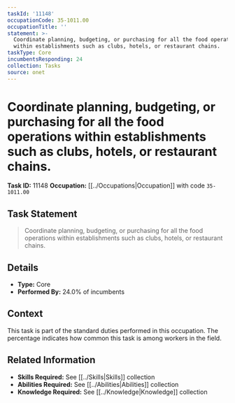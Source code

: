 ```yaml
---
taskId: '11148'
occupationCode: 35-1011.00
occupationTitle: ''
statement: >-
  Coordinate planning, budgeting, or purchasing for all the food operations
  within establishments such as clubs, hotels, or restaurant chains.
taskType: Core
incumbentsResponding: 24
collection: Tasks
source: onet
---
```

# Coordinate planning, budgeting, or purchasing for all the food operations within establishments such as clubs, hotels, or restaurant chains.

**Task ID:** 11148
**Occupation:** [[../Occupations|Occupation]] with code `35-1011.00`

## Task Statement

> Coordinate planning, budgeting, or purchasing for all the food operations within establishments such as clubs, hotels, or restaurant chains.

## Details

- **Type:** Core
- **Performed By:** 24.0% of incumbents

## Context

This task is part of the standard duties performed in this occupation. The percentage indicates how common this task is among workers in the field.

## Related Information

- **Skills Required:** See [[../Skills|Skills]] collection
- **Abilities Required:** See [[../Abilities|Abilities]] collection
- **Knowledge Required:** See [[../Knowledge|Knowledge]] collection
